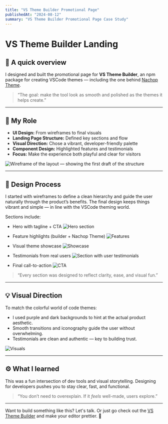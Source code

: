 ```yaml
---
title: "VS Theme Builder Promotional Page"
publishedAt: "2024-08-12"
summary: "VS Theme Builder Promotional Page Case Study"
---
```


# VS Theme Builder Landing

## 👋 A quick overview

I designed and built the promotional page for **VS Theme Builder**, an npm package for creating VSCode themes — including the one behind [Nachop Theme](https://marketplace.visualstudio.com/items?itemName=nachop51.nachop-theme&ssr=false#overview).

> “The goal: make the tool look as smooth and polished as the themes it helps create.”

---

## 🎨 My Role

- **UI Design:** From wireframes to final visuals
- **Landing Page Structure:** Defined key sections and flow
- **Visual Direction:** Chose a vibrant, developer-friendly palette
- **Component Design:** Highlighted features and testimonials
- **Focus:** Make the experience both playful and clear for visitors

![Wireframe of the layout — showing the first draft of the structure](/theme&package.png)

---

## 🔧 Design Process

I started with wireframes to define a clean hierarchy and guide the user naturally through the product’s benefits. The final design keeps things vibrant and simple — in line with the VSCode theming world.

Sections include:

- Hero with tagline + CTA
  ![Hero section](/vs-theme-builder-hero.png)

- Feature highlights (builder + Nachop Theme)
  ![Features](/vs-theme-builder-features.png)

- Visual theme showcase
  ![Showcase](/vs-theme-builder-showcase.png)

- Testimonials from real users
  ![Section with user testimonials](/vs-theme-builder-testimonials.gif)

- Final call-to-action
  ![CTA](/vs-theme-builder-cta.png)

> “Every section was designed to reflect clarity, ease, and visual fun.”

---

## 💡 Visual Direction

To match the colorful world of code themes:

- I used purple and dark backgrounds to hint at the actual product aesthetic.
- Smooth transitions and iconography guide the user without overwhelming.
- Testimonials are clean and authentic — key to building trust.

![Visuals](/vs-theme-builder-visuals.png)

---

## ⚙️ What I learned

This was a fun intersection of dev tools and visual storytelling.
Designing for developers pushes you to stay clear, fast, and functional.

> “You don’t need to overexplain. If it _feels_ well-made, users explore.”

---

Want to build something like this? Let's talk.
Or just go check out the [VS Theme Builder](https://vs-theme-builder.nachop.dev/) and make your editor prettier. 🌈
